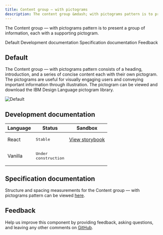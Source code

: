 ```yaml
---
title: Content group – with pictograms 
description: The content group &mdash; with pictograms pattern is to present a group of information, each with a supporting pictogram.
---
```


<PageDescription>

The Content group &mdash; with pictograms pattern is to present a group of information, each with a supporting pictogram.

</PageDescription>

<AnchorLinks>

<AnchorLink>Default</AnchorLink>
<AnchorLink>Development documentation</AnchorLink>
<AnchorLink>Specification documentation</AnchorLink>
<AnchorLink>Feedback</AnchorLink>

</AnchorLinks>

## Default
The Content group &mdash; with pictograms pattern consists of a heading, introduction, and a series of concise content each with their own pictogram. The pictograms are useful for visually engaging users and conveying important information through illustration. The pictogram can be viewed and download the IBM Design Language pictogram library.

![Default](../../images/pattern/content-group-pictograms.jpg)


## Development documentation

| Language      | Status        | Sandbox                                                                              |
| ------------- | -----------   | ------------------------------------------------------------------------             |
| React         | <div><span class="bx--tag bx--tag--green"><pre>Stable</pre></span></div>        | <a href="https://ibmdotcom-react.mybluemix.net/?path=/story/components-contentgrouppictograms--default" target="_blank">View storybook</a>    |
| Vanilla       | <div><span class="bx--tag bx--tag--cool-gray"><pre>Under construction</pre></span></div>  |

## Specification documentation

Structure and spacing measurements for the Content group &mdash; with pictograms pattern can be viewed <a href="https://ibm.box.com/s/af11r4k5fv1wclv1yrl9aic5c68x29ra" target="_blank">here</a>.

## Feedback

Help us improve this component by providing feedback, asking questions, and leaving any other comments on <a href="https://github.com/carbon-design-system/ibm-dotcom-library" target="_blank">GitHub</a>.
